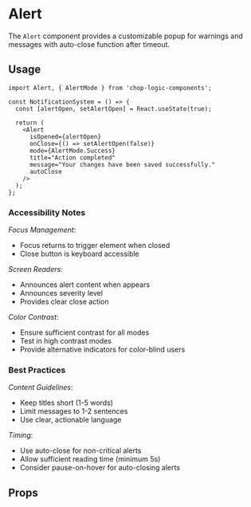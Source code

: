
<Meta of={Alert} title='Alert' />

# Alert

The `Alert` component provides a customizable popup for warnings and messages with auto-close function after timeout.

## Usage

```tsx
import Alert, { AlertMode } from 'chop-logic-components';

const NotificationSystem = () => {
  const [alertOpen, setAlertOpen] = React.useState(true);

  return (
    <Alert
      isOpened={alertOpen}
      onClose={() => setAlertOpen(false)}
      mode={AlertMode.Success}
      title="Action completed"
      message="Your changes have been saved successfully."
      autoClose
    />
  );
};
```

### Accessibility Notes

_Focus Management_:
  - Focus returns to trigger element when closed
  - Close button is keyboard accessible

_Screen Readers:_
  - Announces alert content when appears
  - Announces severity level
  - Provides clear close action

_Color Contrast_:
  - Ensure sufficient contrast for all modes
  - Test in high contrast modes
  - Provide alternative indicators for color-blind users

### Best Practices

_Content Guidelines_:
  - Keep titles short (1-5 words)
  - Limit messages to 1-2 sentences
  - Use clear, actionable language

_Timing_:
  - Use auto-close for non-critical alerts
  - Allow sufficient reading time (minimum 5s)
  - Consider pause-on-hover for auto-closing alerts

## Props

<Controls />